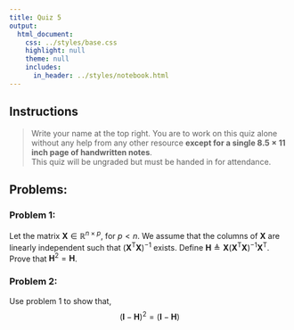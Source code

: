 ```yaml
---
title: Quiz 5
output:
  html_document:
    css: ../styles/base.css
    highlight: null
    theme: null
    includes:
      in_header: ../styles/notebook.html
---
```

## Instructions

>  Write your name at the top right.  You are to work on this quiz alone without any help 
>  from any other resource <b>except for a single $8.5 \times 11$ inch page of handwritten notes</b>.  
>  This quiz will be ungraded but must be handed in for attendance. 


## Problems:

### Problem 1:
Let the matrix $\mathbf{X} \in \mathbb{R}^{n\times p}$, for $p < n$.  We assume that the columns of $\mathbf{X}$ are linearly independent such 
that $\left(\mathbf{X}^\mathrm{T}\mathbf{X}\right)^{-1}$ exists.  Define $\mathbf{H} \triangleq \mathbf{X} \left(\mathbf{X}^\mathrm{T}\mathbf{X}\right)^{-1} \mathbf{X}^\mathrm{T}$. Prove that
$\mathbf{H}^2 = \mathbf{H}$.

<div class="answer_div"></div>

<div class="pagebreak"></div>

### Problem 2:
Use problem 1 to show that,
$$\left(\mathbf{I} - \mathbf{H}\right)^2 = \left(\mathbf{I} - \mathbf{H}\right)$$


